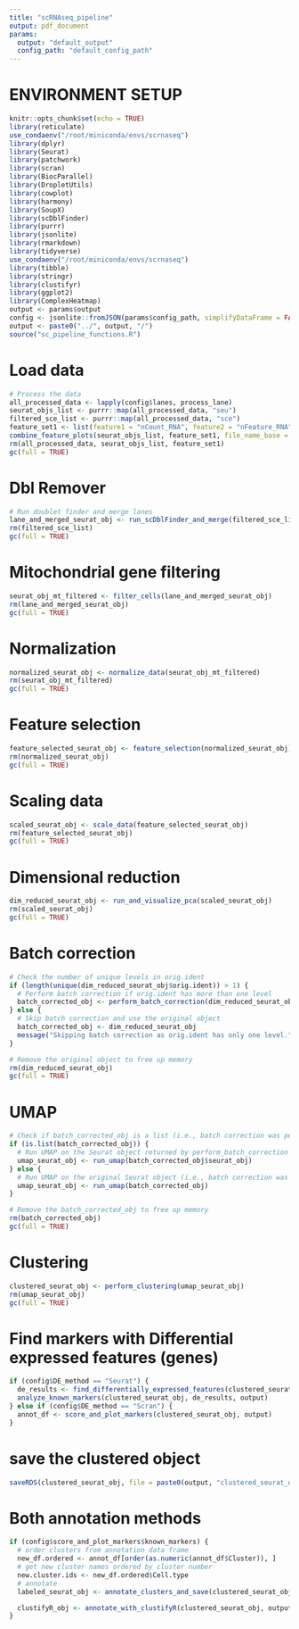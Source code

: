 ```yaml
---
title: "scRNAseq_pipeline"
output: pdf_document
params:
  output: "default_output" 
  config_path: "default_config_path" 
---
```


# ENVIRONMENT SETUP

```r
knitr::opts_chunk$set(echo = TRUE)
library(reticulate)
use_condaenv("/root/miniconda/envs/scrnaseq")
library(dplyr)
library(Seurat)
library(patchwork)
library(scran)
library(BiocParallel)
library(DropletUtils)
library(cowplot)
library(harmony)
library(SoupX)
library(scDblFinder)
library(purrr)
library(jsonlite)
library(rmarkdown)
library(tidyverse)
use_condaenv("/root/miniconda/envs/scrnaseq")
library(tibble)
library(stringr)
library(clustifyr)
library(ggplot2)
library(ComplexHeatmap)
output <- params$output
config <- jsonlite::fromJSON(params$config_path, simplifyDataFrame = FALSE)
output <- paste0("../", output, "/")
source("sc_pipeline_functions.R")
```

# Load data
```r
# Process the data
all_processed_data <- lapply(config$lanes, process_lane)
seurat_objs_list <- purrr::map(all_processed_data, "seu")
filtered_sce_list <- purrr::map(all_processed_data, "sce")
feature_set1 <- list(feature1 = "nCount_RNA", feature2 = "nFeature_RNA")
combine_feature_plots(seurat_objs_list, feature_set1, file_name_base = "post_soupx_qc")
rm(all_processed_data, seurat_objs_list, feature_set1)
gc(full = TRUE)
```

# Dbl Remover
```r
# Run doublet finder and merge lanes
lane_and_merged_seurat_obj <- run_scDblFinder_and_merge(filtered_sce_list)
rm(filtered_sce_list)
gc(full = TRUE)
```

# Mitochondrial gene filtering
```r
seurat_obj_mt_filtered <- filter_cells(lane_and_merged_seurat_obj)
rm(lane_and_merged_seurat_obj)
gc(full = TRUE)
```

# Normalization
```r
normalized_seurat_obj <- normalize_data(seurat_obj_mt_filtered)
rm(seurat_obj_mt_filtered)
gc(full = TRUE)
```

# Feature selection
```r
feature_selected_seurat_obj <- feature_selection(normalized_seurat_obj)
rm(normalized_seurat_obj)
gc(full = TRUE)
```

# Scaling data
```r
scaled_seurat_obj <- scale_data(feature_selected_seurat_obj)
rm(feature_selected_seurat_obj)
gc(full = TRUE)
```

# Dimensional reduction
```r
dim_reduced_seurat_obj <- run_and_visualize_pca(scaled_seurat_obj)
rm(scaled_seurat_obj)
gc(full = TRUE)
```

# Batch correction
```r
# Check the number of unique levels in orig.ident
if (length(unique(dim_reduced_seurat_obj$orig.ident)) > 1) {
  # Perform batch correction if orig.ident has more than one level
  batch_corrected_obj <- perform_batch_correction(dim_reduced_seurat_obj)
} else {
  # Skip batch correction and use the original object
  batch_corrected_obj <- dim_reduced_seurat_obj
  message("Skipping batch correction as orig.ident has only one level.")
}

# Remove the original object to free up memory
rm(dim_reduced_seurat_obj)
gc(full = TRUE)
```

# UMAP
```r
# Check if batch_corrected_obj is a list (i.e., batch correction was performed)
if (is.list(batch_corrected_obj)) {
  # Run UMAP on the Seurat object returned by perform_batch_correction
  umap_seurat_obj <- run_umap(batch_corrected_obj$seurat_obj)
} else {
  # Run UMAP on the original Seurat object (i.e., batch correction was skipped)
  umap_seurat_obj <- run_umap(batch_corrected_obj)
}

# Remove the batch_corrected_obj to free up memory
rm(batch_corrected_obj)
gc(full = TRUE)
```

# Clustering 
```r
clustered_seurat_obj <- perform_clustering(umap_seurat_obj)
rm(umap_seurat_obj)
gc(full = TRUE)
```

# Find markers with Differential expressed features (genes)
```r
if (config$DE_method == "Seurat") {
  de_results <- find_differentially_expressed_features(clustered_seurat_obj)
  analyze_known_markers(clustered_seurat_obj, de_results, output)
} else if (config$DE_method == "Scran") {
  annot_df <- score_and_plot_markers(clustered_seurat_obj, output)
}
```
# save the clustered object
```r
saveRDS(clustered_seurat_obj, file = paste0(output, "clustered_seurat_obj.rds"))
```
# Both annotation methods
```r
if (config$score_and_plot_markers$known_markers) {
  # order clusters from annotation data frame
  new_df.ordered <- annot_df[order(as.numeric(annot_df$Cluster)), ]
  # get new cluster names ordered by cluster number
  new.cluster.ids <- new_df.ordered$Cell.type
  # annotate
  labeled_seurat_obj <- annotate_clusters_and_save(clustered_seurat_obj, new.cluster.ids, output)

  clustifyR_obj <- annotate_with_clustifyR(clustered_seurat_obj, output)
}
```
